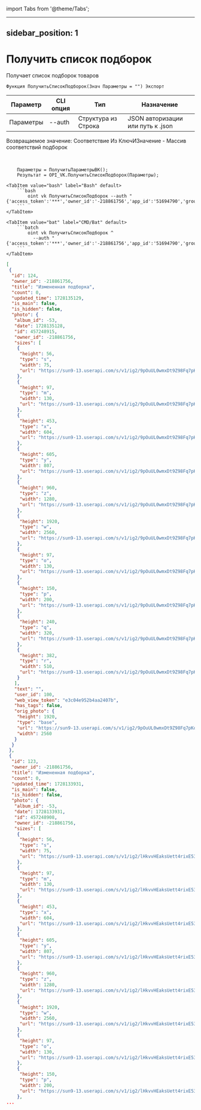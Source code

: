 ﻿import Tabs from '@theme/Tabs';

---
sidebar_position: 1
---

# Получить список подборок
 Получает список подборок товаров



`Функция ПолучитьСписокПодборок(Знач Параметры = "") Экспорт`

  | Параметр | CLI опция | Тип | Назначение |
  |-|-|-|-|
  | Параметры | --auth | Структура из Строка | JSON авторизации или путь к .json |

  
  Возвращаемое значение:   Соответствие Из КлючИЗначение - Массив соответствий подборок

<br/>




```bsl title="Пример кода"
    Параметры = ПолучитьПараметрыВК();
    Результат = OPI_VK.ПолучитьСписокПодборок(Параметры);
```
    

 <Tabs>
  
    <TabItem value="bash" label="Bash" default>
        ```bash
            oint vk ПолучитьСписокПодборок --auth "{'access_token':'***','owner_id':'-218861756','app_id':'51694790','group_id':'218861756'}"
        ```
    </TabItem>
  
    <TabItem value="bat" label="CMD/Bat" default>
        ```batch
            oint vk ПолучитьСписокПодборок ^
              --auth "{'access_token':'***','owner_id':'-218861756','app_id':'51694790','group_id':'218861756'}"
        ```
    </TabItem>
</Tabs>


```json title="Результат"
[
 {
  "id": 124,
  "owner_id": -218861756,
  "title": "Измененная подборка",
  "count": 0,
  "updated_time": 1728135129,
  "is_main": false,
  "is_hidden": false,
  "photo": {
   "album_id": -53,
   "date": 1728135128,
   "id": 457248915,
   "owner_id": -218861756,
   "sizes": [
    {
     "height": 56,
     "type": "s",
     "width": 75,
     "url": "https://sun9-13.userapi.com/s/v1/ig2/9pOuUL0wmxDt9Z98Fq7pKoyDY6-cYLR22vaqQcLae3PvMvhK2H9cf_GrPQofPFW0MFRAZ9w855LeqfQhn98AIkpo.jpg?quality=95&as=32x24,48x36,72x54,108x81,160x120,240x180,360x270,480x360,540x405,640x480,720x540,1080x810,1280x960,1440x1080,2560x1920&from=bu&cs=75x56"
    },
    {
     "height": 97,
     "type": "m",
     "width": 130,
     "url": "https://sun9-13.userapi.com/s/v1/ig2/9pOuUL0wmxDt9Z98Fq7pKoyDY6-cYLR22vaqQcLae3PvMvhK2H9cf_GrPQofPFW0MFRAZ9w855LeqfQhn98AIkpo.jpg?quality=95&as=32x24,48x36,72x54,108x81,160x120,240x180,360x270,480x360,540x405,640x480,720x540,1080x810,1280x960,1440x1080,2560x1920&from=bu&cs=130x97"
    },
    {
     "height": 453,
     "type": "x",
     "width": 604,
     "url": "https://sun9-13.userapi.com/s/v1/ig2/9pOuUL0wmxDt9Z98Fq7pKoyDY6-cYLR22vaqQcLae3PvMvhK2H9cf_GrPQofPFW0MFRAZ9w855LeqfQhn98AIkpo.jpg?quality=95&as=32x24,48x36,72x54,108x81,160x120,240x180,360x270,480x360,540x405,640x480,720x540,1080x810,1280x960,1440x1080,2560x1920&from=bu&cs=604x453"
    },
    {
     "height": 605,
     "type": "y",
     "width": 807,
     "url": "https://sun9-13.userapi.com/s/v1/ig2/9pOuUL0wmxDt9Z98Fq7pKoyDY6-cYLR22vaqQcLae3PvMvhK2H9cf_GrPQofPFW0MFRAZ9w855LeqfQhn98AIkpo.jpg?quality=95&as=32x24,48x36,72x54,108x81,160x120,240x180,360x270,480x360,540x405,640x480,720x540,1080x810,1280x960,1440x1080,2560x1920&from=bu&cs=807x605"
    },
    {
     "height": 960,
     "type": "z",
     "width": 1280,
     "url": "https://sun9-13.userapi.com/s/v1/ig2/9pOuUL0wmxDt9Z98Fq7pKoyDY6-cYLR22vaqQcLae3PvMvhK2H9cf_GrPQofPFW0MFRAZ9w855LeqfQhn98AIkpo.jpg?quality=95&as=32x24,48x36,72x54,108x81,160x120,240x180,360x270,480x360,540x405,640x480,720x540,1080x810,1280x960,1440x1080,2560x1920&from=bu&cs=1280x960"
    },
    {
     "height": 1920,
     "type": "w",
     "width": 2560,
     "url": "https://sun9-13.userapi.com/s/v1/ig2/9pOuUL0wmxDt9Z98Fq7pKoyDY6-cYLR22vaqQcLae3PvMvhK2H9cf_GrPQofPFW0MFRAZ9w855LeqfQhn98AIkpo.jpg?quality=95&as=32x24,48x36,72x54,108x81,160x120,240x180,360x270,480x360,540x405,640x480,720x540,1080x810,1280x960,1440x1080,2560x1920&from=bu&cs=2560x1920"
    },
    {
     "height": 97,
     "type": "o",
     "width": 130,
     "url": "https://sun9-13.userapi.com/s/v1/ig2/9pOuUL0wmxDt9Z98Fq7pKoyDY6-cYLR22vaqQcLae3PvMvhK2H9cf_GrPQofPFW0MFRAZ9w855LeqfQhn98AIkpo.jpg?quality=95&as=32x24,48x36,72x54,108x81,160x120,240x180,360x270,480x360,540x405,640x480,720x540,1080x810,1280x960,1440x1080,2560x1920&from=bu&cs=130x97"
    },
    {
     "height": 150,
     "type": "p",
     "width": 200,
     "url": "https://sun9-13.userapi.com/s/v1/ig2/9pOuUL0wmxDt9Z98Fq7pKoyDY6-cYLR22vaqQcLae3PvMvhK2H9cf_GrPQofPFW0MFRAZ9w855LeqfQhn98AIkpo.jpg?quality=95&as=32x24,48x36,72x54,108x81,160x120,240x180,360x270,480x360,540x405,640x480,720x540,1080x810,1280x960,1440x1080,2560x1920&from=bu&cs=200x150"
    },
    {
     "height": 240,
     "type": "q",
     "width": 320,
     "url": "https://sun9-13.userapi.com/s/v1/ig2/9pOuUL0wmxDt9Z98Fq7pKoyDY6-cYLR22vaqQcLae3PvMvhK2H9cf_GrPQofPFW0MFRAZ9w855LeqfQhn98AIkpo.jpg?quality=95&as=32x24,48x36,72x54,108x81,160x120,240x180,360x270,480x360,540x405,640x480,720x540,1080x810,1280x960,1440x1080,2560x1920&from=bu&cs=320x240"
    },
    {
     "height": 382,
     "type": "r",
     "width": 510,
     "url": "https://sun9-13.userapi.com/s/v1/ig2/9pOuUL0wmxDt9Z98Fq7pKoyDY6-cYLR22vaqQcLae3PvMvhK2H9cf_GrPQofPFW0MFRAZ9w855LeqfQhn98AIkpo.jpg?quality=95&as=32x24,48x36,72x54,108x81,160x120,240x180,360x270,480x360,540x405,640x480,720x540,1080x810,1280x960,1440x1080,2560x1920&from=bu&cs=510x382"
    }
   ],
   "text": "",
   "user_id": 100,
   "web_view_token": "e3c04e952b4aa2407b",
   "has_tags": false,
   "orig_photo": {
    "height": 1920,
    "type": "base",
    "url": "https://sun9-13.userapi.com/s/v1/ig2/9pOuUL0wmxDt9Z98Fq7pKoyDY6-cYLR22vaqQcLae3PvMvhK2H9cf_GrPQofPFW0MFRAZ9w855LeqfQhn98AIkpo.jpg?quality=95&as=32x24,48x36,72x54,108x81,160x120,240x180,360x270,480x360,540x405,640x480,720x540,1080x810,1280x960,1440x1080,2560x1920&from=bu",
    "width": 2560
   }
  }
 },
 {
  "id": 123,
  "owner_id": -218861756,
  "title": "Измененная подборка",
  "count": 0,
  "updated_time": 1728133931,
  "is_main": false,
  "is_hidden": false,
  "photo": {
   "album_id": -53,
   "date": 1728133931,
   "id": 457248908,
   "owner_id": -218861756,
   "sizes": [
    {
     "height": 56,
     "type": "s",
     "width": 75,
     "url": "https://sun9-13.userapi.com/s/v1/ig2/lHkvvHEaksUett4rixE53mBr9nZvxyMyOaieoiH7U8awGKPcSdNRJ6Fchg8168HpCIls9iyr52PaKhswR7yEwsj-.jpg?quality=95&as=32x24,48x36,72x54,108x81,160x120,240x180,360x270,480x360,540x405,640x480,720x540,1080x810,1280x960,1440x1080,2560x1920&from=bu&cs=75x56"
    },
    {
     "height": 97,
     "type": "m",
     "width": 130,
     "url": "https://sun9-13.userapi.com/s/v1/ig2/lHkvvHEaksUett4rixE53mBr9nZvxyMyOaieoiH7U8awGKPcSdNRJ6Fchg8168HpCIls9iyr52PaKhswR7yEwsj-.jpg?quality=95&as=32x24,48x36,72x54,108x81,160x120,240x180,360x270,480x360,540x405,640x480,720x540,1080x810,1280x960,1440x1080,2560x1920&from=bu&cs=130x97"
    },
    {
     "height": 453,
     "type": "x",
     "width": 604,
     "url": "https://sun9-13.userapi.com/s/v1/ig2/lHkvvHEaksUett4rixE53mBr9nZvxyMyOaieoiH7U8awGKPcSdNRJ6Fchg8168HpCIls9iyr52PaKhswR7yEwsj-.jpg?quality=95&as=32x24,48x36,72x54,108x81,160x120,240x180,360x270,480x360,540x405,640x480,720x540,1080x810,1280x960,1440x1080,2560x1920&from=bu&cs=604x453"
    },
    {
     "height": 605,
     "type": "y",
     "width": 807,
     "url": "https://sun9-13.userapi.com/s/v1/ig2/lHkvvHEaksUett4rixE53mBr9nZvxyMyOaieoiH7U8awGKPcSdNRJ6Fchg8168HpCIls9iyr52PaKhswR7yEwsj-.jpg?quality=95&as=32x24,48x36,72x54,108x81,160x120,240x180,360x270,480x360,540x405,640x480,720x540,1080x810,1280x960,1440x1080,2560x1920&from=bu&cs=807x605"
    },
    {
     "height": 960,
     "type": "z",
     "width": 1280,
     "url": "https://sun9-13.userapi.com/s/v1/ig2/lHkvvHEaksUett4rixE53mBr9nZvxyMyOaieoiH7U8awGKPcSdNRJ6Fchg8168HpCIls9iyr52PaKhswR7yEwsj-.jpg?quality=95&as=32x24,48x36,72x54,108x81,160x120,240x180,360x270,480x360,540x405,640x480,720x540,1080x810,1280x960,1440x1080,2560x1920&from=bu&cs=1280x960"
    },
    {
     "height": 1920,
     "type": "w",
     "width": 2560,
     "url": "https://sun9-13.userapi.com/s/v1/ig2/lHkvvHEaksUett4rixE53mBr9nZvxyMyOaieoiH7U8awGKPcSdNRJ6Fchg8168HpCIls9iyr52PaKhswR7yEwsj-.jpg?quality=95&as=32x24,48x36,72x54,108x81,160x120,240x180,360x270,480x360,540x405,640x480,720x540,1080x810,1280x960,1440x1080,2560x1920&from=bu&cs=2560x1920"
    },
    {
     "height": 97,
     "type": "o",
     "width": 130,
     "url": "https://sun9-13.userapi.com/s/v1/ig2/lHkvvHEaksUett4rixE53mBr9nZvxyMyOaieoiH7U8awGKPcSdNRJ6Fchg8168HpCIls9iyr52PaKhswR7yEwsj-.jpg?quality=95&as=32x24,48x36,72x54,108x81,160x120,240x180,360x270,480x360,540x405,640x480,720x540,1080x810,1280x960,1440x1080,2560x1920&from=bu&cs=130x97"
    },
    {
     "height": 150,
     "type": "p",
     "width": 200,
     "url": "https://sun9-13.userapi.com/s/v1/ig2/lHkvvHEaksUett4rixE53mBr9nZvxyMyOaieoiH7U8awGKPcSdNRJ6Fchg8168HpCIls9iyr52PaKhswR7yEwsj-.jpg?quality=95&as=32x24,48x36,72x54,108x81,160x120,240x180,360x270,480x360,540x405,640x480,720x540,1080x810,1280x960,1440x1080,2560x1920&from=bu&cs=200x150"
    },
...
```
